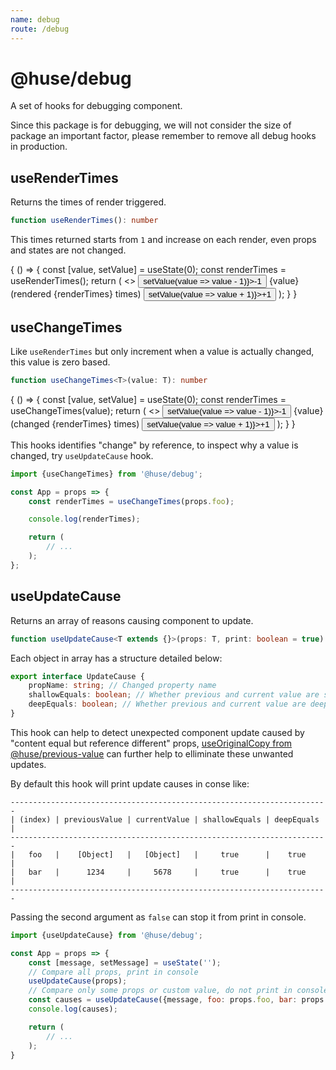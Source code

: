 ```yaml
---
name: debug
route: /debug
---
```



# @huse/debug

A set of hooks for debugging component.

Since this package is for debugging, we will not consider the size of package an important factor, please remember to remove all debug hooks in production.

## useRenderTimes

Returns the times of render triggered.

```typescript
function useRenderTimes(): number
```

This times returned starts from `1` and increase on each render, even props and states are not changed.

<Playground>
    {
        () => {
            const [value, setValue] = useState(0);
            const renderTimes = useRenderTimes();
            return (
                <>
                    <Button onClick={() => setValue(value => value - 1)}>-1</Button>
                    {value}
                    <span style={{color: '#999', padding: '0 10px'}}>(rendered {renderTimes} times)</span>
                    <Button onClick={() => setValue(value => value + 1)}>+1</Button>
                </>
            );
        }
    }
</Playground>

## useChangeTimes

Like `useRenderTimes` but only increment when a value is actually changed, this value is zero based.

```typescript
function useChangeTimes<T>(value: T): number
```

<Playground>
    {
        () => {
            const [value, setValue] = useState(0);
            const renderTimes = useChangeTimes(value);
            return (
                <>
                    <Button onClick={() => setValue(value => value - 1)}>-1</Button>
                    {value}
                    <span style={{color: '#999', padding: '0 10px'}}>(changed {renderTimes} times)</span>
                    <Button onClick={() => setValue(value => value + 1)}>+1</Button>
                </>
            );
        }
    }
</Playground>

This hooks identifies "change" by reference, to inspect why a value is changed, try `useUpdateCause` hook.

```javascript
import {useChangeTimes} from '@huse/debug';

const App = props => {
    const renderTimes = useChangeTimes(props.foo);

    console.log(renderTimes);

    return (
        // ...
    );
};
```

## useUpdateCause

Returns an array of reasons causing component to update.

```typescript
function useUpdateCause<T extends {}>(props: T, print: boolean = true): UpdateCause[]
```

Each object in array has a structure detailed below:

```typescript
export interface UpdateCause {
    propName: string; // Changed property name
    shallowEquals: boolean; // Whether previous and current value are shallow equal
    deepEquals: boolean; // Whether previous and current value are deep equal
}
```

This hook can help to detect unexpected component update caused by "content equal but reference different" props, [useOriginalCopy from @huse/previous-value](https://github.com/ecomfe/react-hooks/tree/master/packages/previous-value#useoriginalcopy) can further help to elliminate these unwanted updates.

By default this hook will print update causes in conse like:

```text
-----------------------------------------------------------------------
| (index) | previousValue | currentValue | shallowEquals | deepEquals |
-----------------------------------------------------------------------
|   foo   |    [Object]   |   [Object]   |     true      |    true    |
|   bar   |      1234     |     5678     |     true      |    true    |
-----------------------------------------------------------------------
```

Passing the second argument as `false` can stop it from print in console.

```javascript
import {useUpdateCause} from '@huse/debug';

const App = props => {
    const [message, setMessage] = useState('');
    // Compare all props, print in console
    useUpdateCause(props);
    // Compare only some props or custom value, do not print in console
    const causes = useUpdateCause({message, foo: props.foo, bar: props.bar});
    console.log(causes);

    return (
        // ...
    );
}
```
